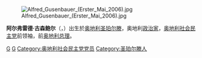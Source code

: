 {{BLP unsourced|time=2012-3-23}}
[[File:Alfred_Gusenbauer_(Erster_Mai_2006).jpg|thumb]]

'''阿尔弗雷德·古森鲍尔'''（{{lang-de|Alfred Gusenbauer}}，{{bd|1960年|2月8日|||catIdx=G}}）出生於[[奥地利|奥地利]][[圣珀尔滕|圣珀尔滕]]，奥地利[[政治家|政治家]]，[[奥地利社会民主党|奥地利社会民主党]]前领袖，前[[奥地利总理|奥地利总理]]。

{{start box}}
{{succession box|[[沃尔夫冈·许塞尔|沃尔夫冈·许塞尔]]|[[維爾納·法伊曼|維爾納·法伊曼]]|[[奥地利总理|奥地利总理]]|2007年1月11日－2008年12月2日}}
{{end box}}

{{奥地利总理}}

{{Authority control}}
[[Category:奧地利總理|G]]
[[Category:維也納大學校友|G]]
[[Category:奥地利社会民主党党员|Category:奥地利社会民主党党员]]
[[Category:圣珀尔滕人|Category:圣珀尔滕人]]